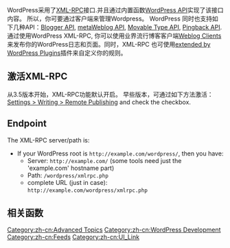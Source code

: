 {{Languages|
{{en|XML-RPC Support}}
{{pt-br|Suporte XML-RPC}}
{{zh-cn|XML-RPC Support}}
}}
WordPress采用了[http://www.xmlrpc.com/ XML-RPC]接口.并且通过内置函数[[XML-RPC WordPress API|WordPress API]]实现了该接口内容。 所以，你可要通过客户端来管理Wordpress。
WordPress 同时也支持如下几种API：[[XML-RPC Blogger API|Blogger API]], [[XML-RPC MetaWeblog API|metaWeblog API]], [[XML-RPC MovableType API|Movable Type API]], [[XML-RPC Pingback API|Pingback API]].
通过使用WordPress XML-RPC, 你可以使用业界流行博客客户端[[Weblog_Client|Weblog Clients]]来发布你的WordPress日志和页面。同时，XML-RPC 也可使用[[XML-RPC Extending|extended by WordPress Plugins]]插件来自定义你的规则。

==激活XML-RPC==
从3.5版本开始，XML-RPC功能默认开启。
早些版本，可通过如下方法激活：[[Settings_Writing_Screen#Remote_Publishing|Settings > Writing > Remote Publishing]] and check the checkbox.

==Endpoint==
The XML-RPC server/path is: 
* If your WordPress root is <tt><nowiki>http://example.com/wordpress/</nowiki></tt>, then you have:
** Server: <tt><nowiki>http://example.com/</nowiki></tt> (some tools need just the 'example.com' hostname part)
** Path: <tt>/wordpress/xmlrpc.php</tt>
** complete URL (just in case): <tt><nowiki>http://example.com/wordpress/xmlrpc.php</nowiki></tt>

==相关函数==
[[Category:zh-cn:Advanced Topics]]
[[Category:zh-cn:WordPress Development]]
[[Category:zh-cn:Feeds]]
[[Category:zh-cn:UI_Link]]